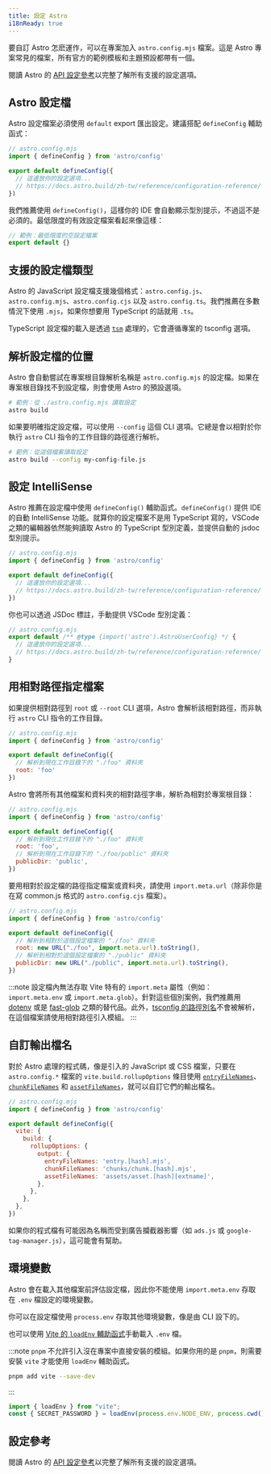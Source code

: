 ```yaml
---
title: 設定 Astro
i18nReady: true
---
```


要自訂 Astro 怎麽運作，可以在專案加入 `astro.config.mjs` 檔案。這是 Astro 專案常見的檔案，所有官方的範例模板和主題預設都帶有一個。

<ReadMore>閱讀 Astro 的 [API 設定參考](/zh-tw/reference/configuration-reference/)以完整了解所有支援的設定選項。</ReadMore>

## Astro 設定檔

Astro 設定檔案必須使用 `default` export 匯出設定。建議搭配 `defineConfig` 輔助函式：

```js
// astro.config.mjs
import { defineConfig } from 'astro/config'

export default defineConfig({
  // 這邊放你的設定選項...
  // https://docs.astro.build/zh-tw/reference/configuration-reference/
})
```

我們推薦使用 `defineConfig()`，這樣你的 IDE 會自動顯示型別提示，不過這不是必須的。最低限度的有效設定檔案看起來像這樣：

```js title="astro.config.mjs"
// 範例：最低限度的空設定檔案
export default {}
```

## 支援的設定檔類型

Astro 的 JavaScript 設定檔支援幾個格式：`astro.config.js`、`astro.config.mjs`、`astro.config.cjs` 以及 `astro.config.ts`。我們推薦在多數情況下使用 `.mjs`，如果你想要用 TypeScript 的話就用 `.ts`。

TypeScript 設定檔的載入是透過 [`tsm`](https://github.com/lukeed/tsm) 處理的，它會遵循專案的 tsconfig 選項。

## 解析設定檔的位置

Astro 會自動嘗試在專案根目錄解析名稱是 `astro.config.mjs` 的設定檔。如果在專案根目錄找不到設定檔，則會使用 Astro 的預設選項。

```bash
# 範例：從 ./astro.config.mjs 讀取設定
astro build
```

如果要明確指定設定檔，可以使用 `--config` 這個 CLI 選項。它總是會以相對於你執行 `astro` CLI 指令的工作目錄的路徑進行解析。

```bash
# 範例：從這個檔案讀取設定
astro build --config my-config-file.js
```

## 設定 IntelliSense

Astro 推薦在設定檔中使用 `defineConfig()` 輔助函式。`defineConfig()` 提供 IDE 的自動 IntelliSense 功能。就算你的設定檔案不是用 TypeScript 寫的，VSCode 之類的編輯器依然能夠讀取 Astro 的 TypeScript 型別定義，並提供自動的 jsdoc 型別提示。

```js
// astro.config.mjs
import { defineConfig } from 'astro/config'

export default defineConfig({
  // 這邊放你的設定選項...
  // https://docs.astro.build/zh-tw/reference/configuration-reference/
})
```

你也可以透過 JSDoc 標註，手動提供 VSCode 型別定義：

```js
// astro.config.mjs
export default /** @type {import('astro').AstroUserConfig} */ {
  // 這邊放你的設定選項...
  // https://docs.astro.build/zh-tw/reference/configuration-reference/
}
```

## 用相對路徑指定檔案

如果提供相對路徑到 `root` 或 `--root` CLI 選項，Astro 會解析該相對路徑，而非執行 `astro` CLI 指令的工作目錄。

```js
// astro.config.mjs
import { defineConfig } from 'astro/config'

export default defineConfig({
  // 解析到現在工作目錄下的 "./foo" 資料夾
  root: 'foo'
})
```

Astro 會將所有其他檔案和資料夾的相對路徑字串，解析為相對於專案根目錄：

```js
// astro.config.mjs
import { defineConfig } from 'astro/config'

export default defineConfig({
  // 解析到現在工作目錄下的 "./foo" 資料夾
  root: 'foo',
  // 解析到現在工作目錄下的 "./foo/public" 資料夾
  publicDir: 'public',
})
```

要用相對於設定檔的路徑指定檔案或資料夾，請使用 `import.meta.url`（除非你是在寫 common.js 格式的 `astro.config.cjs` 檔案）。

```js "import.meta.url"
// astro.config.mjs
import { defineConfig } from 'astro/config'

export default defineConfig({
  // 解析到相對於這個設定檔案的 "./foo" 資料夾
  root: new URL("./foo", import.meta.url).toString(),
  // 解析到相對於這個設定檔案的 "./public" 資料夾
  publicDir: new URL("./public", import.meta.url).toString(),
})
```

:::note 
設定檔內無法存取 Vite 特有的 `import.meta` 屬性（例如：`import.meta.env` 或 `import.meta.glob`）。針對這些個別案例，我們推薦用 [dotenv](https://github.com/motdotla/dotenv) 或是 [fast-glob](https://github.com/mrmlnc/fast-glob) 之類的替代品。此外，[tsconfig 的路徑別名](https://www.typescriptlang.org/tsconfig#paths)不會被解析，在這個檔案請使用相對路徑引入模組。
:::

## 自訂輸出檔名

對於 Astro 處理的程式碼，像是引入的 JavaScript 或 CSS 檔案，只要在 `astro.config.*` 檔案的 `vite.build.rollupOptions` 條目使用 [`entryFileNames`](https://rollupjs.org/configuration-options/#output-entryfilenames)、[`chunkFileNames`](https://rollupjs.org/configuration-options/#output-chunkfilenames) 和 [`assetFileNames`](https://rollupjs.org/configuration-options/#output-assetfilenames)，就可以自訂它們的輸出檔名。

```js ins={9-11}
// astro.config.mjs
import { defineConfig } from 'astro/config'

export default defineConfig({
  vite: {
    build: {
      rollupOptions: {
        output: {
          entryFileNames: 'entry.[hash].mjs',
          chunkFileNames: 'chunks/chunk.[hash].mjs',
          assetFileNames: 'assets/asset.[hash][extname]',
        },
      },
    },
  },
})
```

如果你的程式檔有可能因為名稱而受到廣告攔截器影響（如 `ads.js` 或 `google-tag-manager.js`），這可能會有幫助。

## 環境變數

Astro 會在載入其他檔案前評估設定檔，因此你不能使用 `import.meta.env` 存取在 `.env` 檔設定的環境變數。

你可以在設定檔使用 `process.env` 存取其他環境變數，像是由 CLI 設下的。

也可以使用 [Vite 的 `loadEnv` 輔助函式](https://main.vite.dev/config/#using-environment-variables-in-config)手動載入 `.env` 檔。

:::note
`pnpm` 不允許引入沒在專案中直接安裝的模組。如果你用的是 `pnpm`，則需要安裝 `vite` 才能使用 `loadEnv` 輔助函式。
```sh
pnpm add vite --save-dev
```
:::

```js title="astro.config.mjs"
import { loadEnv } from "vite";
const { SECRET_PASSWORD } = loadEnv(process.env.NODE_ENV, process.cwd(), "");
```

## 設定參考

<ReadMore>閱讀 Astro 的 [API 設定參考](/zh-tw/reference/configuration-reference/)以完整了解所有支援的設定選項。</ReadMore>
